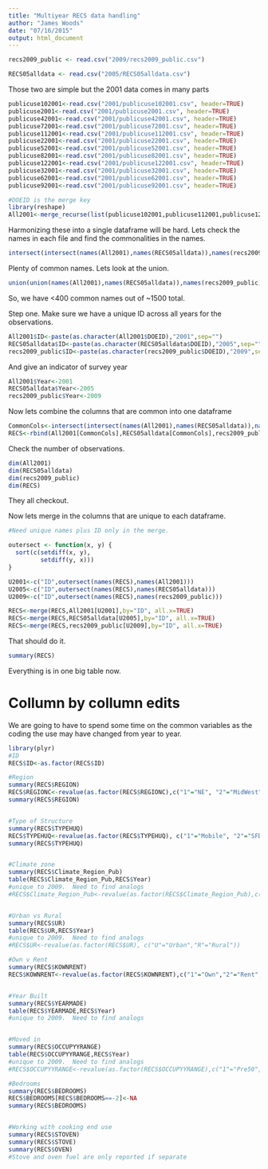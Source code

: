 ```yaml
---
title: "Multiyear RECS data handling"
author: "James Woods"
date: "07/16/2015"
output: html_document
---
```


```r
recs2009_public <- read.csv("2009/recs2009_public.csv")

RECS05alldata <- read.csv("2005/RECS05alldata.csv")

```
Those two are simple but the 2001 data comes in many parts

```r
publicuse102001<-read.csv("2001/publicuse102001.csv", header=TRUE)  
publicuse2001<-read.csv("2001/publicuse2001.csv", header=TRUE)   
publicuse42001<-read.csv("2001/publicuse42001.csv", header=TRUE)  
publicuse72001<-read.csv("2001/publicuse72001.csv", header=TRUE)
publicuse112001<-read.csv("2001/publicuse112001.csv", header=TRUE)  
publicuse22001<-read.csv("2001/publicuse22001.csv", header=TRUE)  
publicuse52001<-read.csv("2001/publicuse52001.csv", header=TRUE)  
publicuse82001<-read.csv("2001/publicuse82001.csv", header=TRUE)
publicuse122001<-read.csv("2001/publicuse122001.csv", header=TRUE) 
publicuse32001<-read.csv("2001/publicuse32001.csv", header=TRUE)
publicuse62001<-read.csv("2001/publicuse62001.csv", header=TRUE)  
publicuse92001<-read.csv("2001/publicuse92001.csv", header=TRUE)

#DOEID is the merge key
library(reshape)
All2001<-merge_recurse(list(publicuse102001,publicuse112001,publicuse122001,publicuse2001,publicuse22001,publicuse32001,publicuse42001,publicuse52001,publicuse62001,publicuse72001,publicuse82001,publicuse92001))

```

Harmonizing these into a single dataframe will be hard.  Lets check the names in each file and find the commonalities in the names.

```r
intersect(intersect(names(All2001),names(RECS05alldata)),names(recs2009_public))

```
Plenty of common names.  Lets look at the union.

```r
union(union(names(All2001),names(RECS05alldata)),names(recs2009_public))

```
So, we have <400 common names out of ~1500 total.

Step one.  Make sure we have a unique ID across all years for the observations.

```r

All2001$ID<-paste(as.character(All2001$DOEID),"2001",sep="")
RECS05alldata$ID<-paste(as.character(RECS05alldata$DOEID),"2005",sep="")
recs2009_public$ID<-paste(as.character(recs2009_public$DOEID),"2009",sep="")
```

And give an indicator of survey year

```r
All2001$Year<-2001
RECS05alldata$Year<-2005
recs2009_public$Year<-2009
```

Now lets combine the columns that are common into one dataframe

```r
CommonCols<-intersect(intersect(names(All2001),names(RECS05alldata)),names(recs2009_public))
RECS<-rbind(All2001[CommonCols],RECS05alldata[CommonCols],recs2009_public[CommonCols])
```

Check the number of observations.
```r
dim(All2001)
dim(RECS05alldata)
dim(recs2009_public)
dim(RECS)
```
They all checkout.

Now lets merge in the columns that are unique to each dataframe.
```r
#Need unique names plus ID only in the merge.

outersect <- function(x, y) {
  sort(c(setdiff(x, y),
         setdiff(y, x)))
}

U2001<-c("ID",outersect(names(RECS),names(All2001)))
U2005<-c("ID",outersect(names(RECS),names(RECS05alldata)))
U2009<-c("ID",outersect(names(RECS),names(recs2009_public)))

RECS<-merge(RECS,All2001[U2001],by="ID", all.x=TRUE)
RECS<-merge(RECS,RECS05alldata[U2005],by="ID", all.x=TRUE)
RECS<-merge(RECS,recs2009_public[U2009],by="ID", all.x=TRUE)
```

That should do it.

```r
summary(RECS)

```
Everything is in one big table now.

# Collumn by collumn edits

We are going to have to spend some time on the common variables as the coding the use may have changed from year to year.

```r
library(plyr)
#ID
RECS$ID<-as.factor(RECS$ID)  

#Region
summary(RECS$REGION)
RECS$REGIONC<-revalue(as.factor(RECS$REGIONC),c("1"="NE", "2"="MidWest","3"="South","4"="West"))
summary(RECS$REGION)


#Type of Structure
summary(RECS$TYPEHUQ)
RECS$TYPEHUQ<-revalue(as.factor(RECS$TYPEHUQ), c("1"="Mobile", "2"="SFDetached", "3"="SFAttached", "4"="SmApartment", "5"="LgApartment"))
summary(RECS$TYPEHUQ)


#Climate zone
summary(RECS$Climate_Region_Pub)
table(RECS$Climate_Region_Pub,RECS$Year)
#unique to 2009.  Need to find analogs
#RECS$Climate_Region_Pub<-revalue(as.factor(RECS$Climate_Region_Pub),c("1"="VColdCold","2"="HotDryMixedDry","3"="HotHumid","4"="MixedHumid","5"="Marine"))


#Urban vs Rural
summary(RECS$UR)
table(RECS$UR,RECS$Year)
#unique to 2009.  Need to find analogs
#RECS$UR<-revalue(as.factor(RECS$UR), c("U"="Urban","R"="Rural"))

#Own v Rent
summary(RECS$KOWNRENT)
RECS$KOWNRENT<-revalue(as.factor(RECS$KOWNRENT),c("1"="Own","2"="Rent","3"="Free"))


#Year Built
summary(RECS$YEARMADE)
table(RECS$YEARMADE,RECS$Year)
#unique to 2009.  Need to find analogs


#Moved in
summary(RECS$OCCUPYYRANGE)
table(RECS$OCCUPYYRANGE,RECS$Year)
#unique to 2009.  Need to find analogs
#RECS$OCCUPYYRANGE<-revalue(as.factor(RECS$OCCUPYYRANGE),c("1"="Pre50", "2"="5059","3"="6069","4"="7079","5"="8089","6"="9099", "7"="0004","8"="0509"))

#Bedrooms
summary(RECS$BEDROOMS)
RECS$BEDROOMS[RECS$BEDROOMS==-2]<-NA
summary(RECS$BEDROOMS)


#Working with cooking end use
summary(RECS$STOVEN)
summary(RECS$STOVE)
summary(RECS$OVEN)
#Stove and oven fuel are only reported if separate
```







